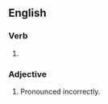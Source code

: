 ==English==

===Verb===
{{head|en|verb form}}

# {{en-past of|mispronounce}}

===Adjective===
{{head|en|adjective}}

# Pronounced incorrectly.
